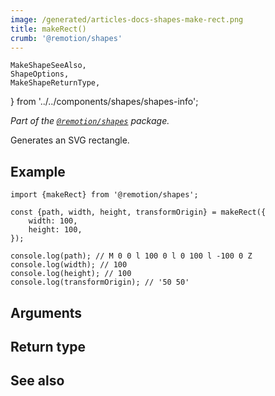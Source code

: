 ```yaml
---
image: /generated/articles-docs-shapes-make-rect.png
title: makeRect()
crumb: '@remotion/shapes'
---
```


	MakeShapeSeeAlso,
	ShapeOptions,
	MakeShapeReturnType,
} from '../../components/shapes/shapes-info';

_Part of the [`@remotion/shapes`](/docs/shapes) package._

Generates an SVG rectangle.

## Example

```tsx twoslash title="rect.ts"
import {makeRect} from '@remotion/shapes';

const {path, width, height, transformOrigin} = makeRect({
	width: 100,
	height: 100,
});

console.log(path); // M 0 0 l 100 0 l 0 100 l -100 0 Z
console.log(width); // 100
console.log(height); // 100
console.log(transformOrigin); // '50 50'
```

## Arguments

<ShapeOptions shape="rect" />

## Return type

<MakeShapeReturnType shape="rect" />

## See also

<MakeShapeSeeAlso shape="rect" />
